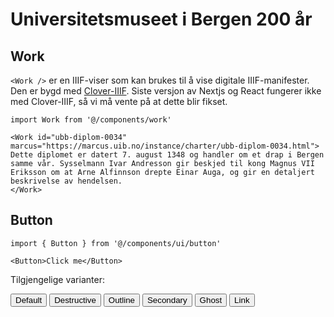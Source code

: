 
# Universitetsmuseet i Bergen 200 år

## Work

`<Work />` er en IIIF-viser som kan brukes til å vise digitale IIIF-manifester. Den er bygd med [Clover-IIIF](https://github.com/samvera-labs/clover-iiif). Siste versjon av Nextjs og React fungerer ikke med Clover-IIIF, så vi må vente på at dette blir fikset.

```tsx
import Work from '@/components/work'

<Work id="ubb-diplom-0034" marcus="https://marcus.uib.no/instance/charter/ubb-diplom-0034.html">
Dette diplomet er datert 7. august 1348 og handler om et drap i Bergen samme vår. Sysselmann Ivar Andresson gir beskjed til kong Magnus VII Eriksson om at Arne Alfinnson drepte Einar Auga, og gir en detaljert beskrivelse av hendelsen.
</Work>
```

## Button

```tsx
import { Button } from '@/components/ui/button'

<Button>Click me</Button>
```

Tilgjengelige varianter:

<Button variant="default">Default</Button>
<Button variant="destructive">Destructive</Button>
<Button variant="outline">Outline</Button>
<Button variant="secondary">Secondary</Button>
<Button variant="ghost">Ghost</Button>
<Button variant="link">Link</Button>